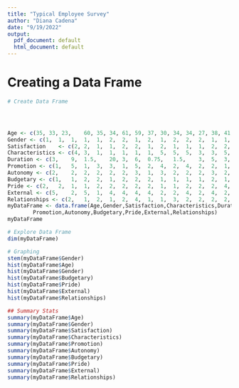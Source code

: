 ---
title: "Typical Employee Survey"
author: "Diana Cadena"
date: "9/19/2022"
output:
  pdf_document: default
  html_document: default
---

# Creating a Data Frame

```{r}
# Create Data Frame




Age <- c(35, 33, 23,	60,	35,	34,	61,	59,	37,	30,	34,	34,	27,	38,	41,	58,	34,	48,	26,	39,	29,	36,	25,	39,	40,	53,	39,	27,	35,	25,	29,	23,	40,	36,	64,	43,	28,	48,	52,	32,	23,	44,	36,	33,	52,	38,	34,	62,	36,	37,	39,	61,	20,	22,	36,	48,	58,	50,	24,	44,	30,	32,	32,	44,	34,	42,	40,	37,	32,	31,	44,	39,	30,	41,	39,	33,	25,	31,	41,	42,	33,	36,	39,	39,	62,	62,	34,	52,	40,	43,	41,	64,	26,	45,	33,	36,	45,	51,	38,	57,	45,	43,	37,	33,	51,	43,	42,	25,	40,	57,	38,	41,	32,	39,	43,	50,	49,	35,	22,	33,	29,	22)
Gender <- c(1,	1,	1,	1,	1,	2,	2,	1,	2,	1,	2,	2,	2,	1,	1,	1,	2,	2,	2,	1,	2,	1,	1,	2,	1,	1,	2,	2,	1,	1,	1,	2,	1,	2,	2,	2,	2,	2,	1,	1,	1,	2,	2,	2,	1,	1,	1,	1,	2,	1,	2,	2,	1,	1,	1,	2,	2,	1,	1,	2,	2,	1,	1,	1,	1,	2,	1,	1,	2,	2,	1,	1,	1,	1,	1,	1,	1,	2,	2,	1,	2,	2,	1,	1,	1,	1,	1,	1,	1,	2,	2,	1,	1,	1,	1,	1,	2,	2,	2,	1,	2,	1,	1,	2,	2,	2,	2,	1,	1,	2,	1,	2,	1,	1,	1,	2,	1,	2,	1,	2,	2,	1)
Satisfaction	<- c(2,	2,	1,	1,	2,	2,	1,	2,	1,	1,	1,	2,	2,	1,	3,	2,	2,	2,	1,	1,	1,	4,	1,	2,	2,	2,	1,	4,	1,	1,	2,	1,	1,	3,	1,	1,	2,	1,	3,	2,	2,	1,	4,	2,	1,	1,	1,	1,	4,	2,	2,	1,	2,	2,	1,	1,	1,	3,	2,	1,	4,	2,	2,	1,	1,	2,	1,	1,	2,	1,	1,	1,	2,	2,	3,	2,	2,	1,	1,	1,	2,	1,	2,	1,	1,	1,	1,	1,	3,	2,	2,	1,	1,	2,	2,	1,	2,	1,	1,	1,	1,	1,	1,	1,	2,	4,	1,	1,	1,	2,	1,	4,	1,	1,	2,	1,	2,	2,	1,	1,	1,	2)
Characteristics <- c(4,	3,	1,	1,	1,	1,	1,	5,	5,	5,	3,	3,	5,	4,	1,	4,	1,	5,	4,	5,	5,	5,	4,	5,	1,	1,	5,	2,	1,	5,	5,	2,	5,	1,	4,	5,	5,	5,	5,	1,	1,	1,	1,	3,	5,	5,	5,	1,	5,	5,	5,	5,	4,	5,	5,	4,	4,	5,	5,	1,	5,	5,	1,	4,	5,	5,	5,	5,	5,	1,	4,	5,	1,	4,	4,	5,	4,	5,	5,	2,	5,	5,	4,	1,	2,	1,	4,	2,	5,	5,	5,	5,	4,	5,	1,	3,	5,	5,	1,	1,	5,	5,	5,	1,	5,	5,	5,	5,	5,	5,	5,	5,	2,	5,	3,	5,	4,	2,	5,	5,	5,	2)
Duration <- c(3,	9,	1.5,	20,	3,	6,	0.75,	1.5,	3,	5,	3,	8,	7,	15,	1,	36,	1.5,	6,	3.5,	3,	16,	4.08,	2,	2,	11.83,	10,	1,	2,	10,	2.5,	1,	0.75,	4.33,	10,	7,	18,	0.16,	1.66,	0.08,	3,	1,	5,	9.5,	3.75,	1,	2.66,	5.5,	52.25,	1,	19,	10,	13,	3,	1,	7,	4,	12,	22.5,	1,	10,	2,	7,	12,	22,	4,	22,	2,	5,	11,	10,	0.66,	11,	11,	12,	9,	10,	3,	5.5,	2.33,	5,	1,	6,	16,	3.25,	27,	1.91,	2.08,	31.91,	6,	14,	4,	29,	1.5,	0.58,	7,	5,	21,	24,	6,	34,	4,	26,	5,	1,	23,	3,	6,	2.5,	11.25,	29.25,	2,	11,	1.5,	9,	5,	1,	1.5,	10,	1,	11,	2,	1.25)
Promotion <- c(1,	5,	1,	3,	3,	1,	5,	2,	4,	2,	4,	2,	2,	1,	4,	5,	2,	4,	3,	5,	1,	4,	1,	1,	1,	2,	5,	5,	5,	5,	1,	1,	1,	2,	5,	5,	2,	5,	5,	2,	1,	2,	4,	2,	5,	5,	4,	4,	1,	1,	4,	4,	2,	3,	2,	1,	4,	4,	2,	4,	4,	2,	5,	2,	2,	2,	2,	1,	4,	1,	5,	4,	5,	3,	4,	5,	5,	5,	2,	4,	4,	5,	2,	5,	5,	2,	2,	2,	5,	5,	4,	5,	1,	4,	4,	5,	2,	2,	1,	5,	2,	5,	4,	4,	5,	4,	4,	5,	3,	5,	5,	5,	4,	5,	4,	5,	5,	4,	1,	5,	2,	1)
Autonomy <- c(2,	2,	2,	2,	2,	2,	3,	1,	3,	2,	2,	2,	3,	2,	2,	2,	3,	2,	2,	3,	1,	2,	3,	2,	2,	2,	3,	1,	1,	2,	1,	3,	3,	2,	2,	2,	3,	3,	3,	1,	2,	2,	3,	2,	1,	3,	2,	2,	3,	2,	2,	2,	3,	3,	2,	3,	3,	3,	2,	1,	3,	3,	2,	2,	2,	2,	1,	1,	4,	2,	3,	2,	2,	3,	3,	1,	1,	3,	2,	3,	3,	2,	2,	3,	2,	1,	3,	4,	3,	2,	3,	2,	1,	2,	3,	3,	2,	2,	2,	2,	1,	3,	2,	3,	3,	3,	3,	3,	3,	3,	3,	1,	2,	2,	2,	3,	4,	3,	1,	2,	2,	2)
Budgetary <- c(1,	1,	2,	2,	1,	2,	2,	2,	1,	1,	1,	1,	2,	1,	2,	1,	2,	2,	1,	1,	1,	2,	2,	2,	1,	1,	1,	2,	2,	1,	1,	1,	1,	2,	1,	1,	2,	2,	2,	2,	2,	2,	1,	2,	1,	1,	1,	1,	2,	1,	1,	2,	1,	1,	1,	2,	2,	2,	2,	2,	2,	2,	1,	1,	1,	1,	1,	2,	1,	1,	1,	1,	2,	2,	2,	1,	1,	2,	2,	1,	2,	1,	2,	1,	1,	2,	1,	1,	2,	1,	1,	2,	2,	1,	1,	2,	1,	2,	2,	1,	1,	1,	1,	2,	1,	2,	2,	1,	1,	2,	1,	2,	2,	1,	1,	1,	1,	2,	2,	1,	1,	2)
Pride <- c(2,	2,	1,	1,	2,	2,	2,	2,	2,	1,	1,	2,	2,	2,	4,	2,	2,	2,	1,	1,	2,	3,	2,	2,	2,	2,	1,	2,	2,	1,	3,	1,	3,	2,	1,	2,	2,	1,	2,	2,	3,	2,	3,	2,	2,	1,	1,	2,	2,	3,	1,	1,	3,	2,	2,	1,	2,	2,	2,	1,	2,	2,	1,	2,	2,	2,	1,	2,	2,	2,	1,	1,	2,	2,	2,	1,	2,	2,	1,	2,	2,	1,	2,	1,	2,	2,	1,	1,	2,	2,	2,	2,	2,	2,	2,	2,	2,	2,	2,	1,	1,	1,	2,	1,	2,	3,	2,	1,	2,	1,	1,	3,	2,	1,	2,	2,	1,	2,	2,	2,	1,	2)
External <- c(5,	2,	5,	1,	4,	4,	4,	4,	2,	2,	4,	2,	4,	2,	5,	5,	2,	4,	2,	1,	2,	4,	4,	4,	4,	4,	1,	4,	4,	2,	4,	1,	4,	3,	1,	2,	5,	2,	4,	2,	4,	4,	5,	4,	2,	1,	1,	2,	5,	4,	4,	1,	2,	5,	4,	4,	4,	4,	4,	1,	4,	2,	2,	4,	2,	4,	1,	4,	5,	2,	5,	2,	4,	4,	5,	4,	5,	4,	4,	5,	5,	2,	4,	1,	2,	4,	4,	2,	4,	4,	4,	4,	4,	4,	4,	4,	4,	2,	2,	2,	1,	4,	4,	1,	4,	5,	4,	1,	2,	5,	1,	4,	4,	2,	4,	5,	1,	5,	4,	2,	2,	4)
Relationships <- c(2,	1,	2,	1,	2,	4,	1,	1,	3,	2,	2,	2,	2,	1,	3,	2,	2,	2,	1,	1,	3,	3,	2,	3,	2,	1,	1,	3,	3,	1,	2,	1,	2,	1,	2,	1,	2,	3,	1,	2,	1,	1,	4,	2,	1,	1,	2,	1,	2,	2,	2,	2,	1,	2,	1,	1,	2,	2,	1,	1,	2,	1,	3,	1,	1,	2,	2,	1,	2,	3,	1,	1,	1,	1,	1,	1,	2,	1,	3,	2,	3,	1,	2,	1,	1,	3,	1,	2,	3,	1,	2,	2,	2,	3,	1,	1,	3,	2,	2,	2,	1,	2,	2,	1,	1,	3,	2,	2,	2,	3,	1,	3,	2,	2,	1,	4,	1,	1,	1,	1,	2,	2)
myDataFrame <- data.frame(Age,Gender,Satisfaction,Characteristics,Duration,
        Promotion,Autonomy,Budgetary,Pride,External,Relationships)
myDataFrame

# Explore Data Frame
dim(myDataFrame)

# Graphing
stem(myDataFrame$Gender)
hist(myDataFrame$Age)
hist(myDataFrame$Gender)
hist(myDataFrame$Budgetary)
hist(myDataFrame$Pride)
hist(myDataFrame$External)
hist(myDataFrame$Relationships)

## Summary Stats
summary(myDataFrame$Age)
summary(myDataFrame$Gender)
summary(myDataFrame$Satisfaction)
summary(myDataFrame$Characteristics)
summary(myDataFrame$Promotion)
summary(myDataFrame$Autonomy)
summary(myDataFrame$Budgetary)
summary(myDataFrame$Pride)
summary(myDataFrame$External)
summary(myDataFrame$Relationships)

```